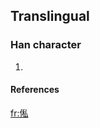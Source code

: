 ==Translingual==
===Han character===
{{Han char|rad=人|as=07|sn=9|four=2223<sub>0</sub>|canj=人竹木戈 (OHDI)}}
# {{defn|Han|sort=人07}}
====References====
{{Han ref|kx=0106.041|hdz=10162.141|uh=4FEC|ud=20460|bh=CDEF|bd=52719}}

[[fr:俬]]